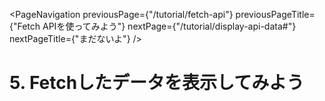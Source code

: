 

<PageNavigation 
    previousPage={"/tutorial/fetch-api"} 
    previousPageTitle={"Fetch APIを使ってみよう"} 
    nextPage={"/tutorial/display-api-data#"}
    nextPageTitle={"まだないよ"}
/>

# 5. Fetchしたデータを表示してみよう